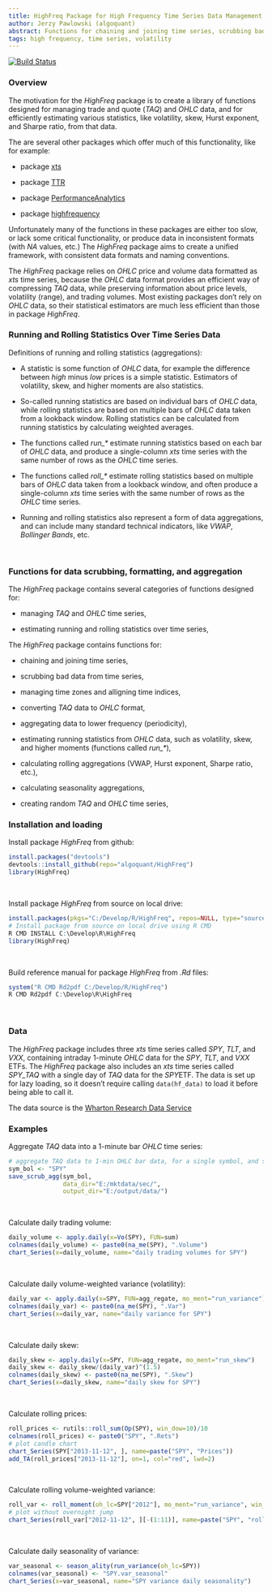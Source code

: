 ```yaml
---
title: HighFreq Package for High Frequency Time Series Data Management
author: Jerzy Pawlowski (algoquant)
abstract: Functions for chaining and joining time series, scrubbing bad data, managing time zones and alligning time indices, converting TAQ data to OHLC format, aggregating data to lower frequency, estimating volatility, skew, and higher moments.
tags: high frequency, time series, volatility
---
```


[![Build Status](https://travis-ci.org/algoquant/HighFreq.svg?branch=master)](https://travis-ci.org/algoquant/HighFreq)


### Overview

The motivation for the *HighFreq* package is to create a library of functions designed for managing trade and quote (*TAQ*) and *OHLC* data, and for efficiently estimating various statistics, like volatility, skew, Hurst exponent, and Sharpe ratio, from that data.  

The are several other packages which offer much of this functionality, like for example:

+ package [xts](https://cran.r-project.org/web/packages/xts/index.html)  

+ package [TTR](https://cran.r-project.org/web/packages/TTR/index.html)  

+ package [PerformanceAnalytics](https://cran.r-project.org/web/packages/PerformanceAnalytics/index.html)  

+ package [highfrequency](https://cran.r-project.org/web/packages/highfrequency/index.html)  

Unfortunately many of the functions in these packages are either too slow, or lack some critical functionality, or produce data in inconsistent formats (with *NA* values, etc.)  The *HighFreq* package aims to create a unified framework, with consistent data formats and naming conventions. 

The *HighFreq* package relies on *OHLC* price and volume data formatted as *xts* time series, because the *OHLC* data format provides an efficient way of compressing *TAQ* data, while preserving information about price levels, volatility (range), and trading volumes.  Most existing packages don't rely on *OHLC* data, so their statistical estimators are much less efficient than those in package *HighFreq*. 


### Running and Rolling Statistics Over Time Series Data

Definitions of running and rolling statistics (aggregations):

+ A statistic is some function of *OHLC* data, for example the difference between
*high* minus *low* prices is a simple statistic.  Estimators of volatility, skew, and higher moments are also statistics.

+ So-called running statistics are based on individual bars of *OHLC* data, while rolling statistics are based on multiple bars of *OHLC* data taken from a lookback window.
Rolling statistics can be calculated from running statistics by calculating weighted averages.

+ The functions called *run_\** estimate running statistics based on each bar of *OHLC* data, and produce a single-column *xts* time series with the same number of rows as the *OHLC* time series.

+ The functions called *roll_\** estimate rolling statistics based on multiple bars of *OHLC* data taken from a lookback window, and often produce a single-column *xts* time series with the same number of rows as the *OHLC* time series.

+ Running and rolling statistics also represent a form of data aggregations, and can include many standard technical indicators, like *VWAP*, *Bollinger Bands*, etc.

<br>


### Functions for data scrubbing, formatting, and aggregation

The *HighFreq* package contains several categories of functions designed for:

+ managing *TAQ* and *OHLC* time series, 

+ estimating running and rolling statistics over time series, 


The *HighFreq* package contains functions for:

+ chaining and joining time series, 

+ scrubbing bad data from time series, 

+ managing time zones and alligning time indices, 

+ converting *TAQ* data to *OHLC* format, 

+ aggregating data to lower frequency (periodicity), 

+ estimating running statistics from *OHLC* data, such as volatility, skew, and higher moments (functions called *run_\**), 

+ calculating rolling aggregations (VWAP, Hurst exponent, Sharpe ratio, etc.), 

+ calculating seasonality aggregations, 

+ creating random *TAQ* and *OHLC* time series, 


### Installation and loading

Install package *HighFreq* from github:  
```r
install.packages("devtools")
devtools::install_github(repo="algoquant/HighFreq")
library(HighFreq)
```
<br>

Install package *HighFreq* from source on local drive:  
```r
install.packages(pkgs="C:/Develop/R/HighFreq", repos=NULL, type="source")
# Install package from source on local drive using R CMD
R CMD INSTALL C:\Develop\R\HighFreq
library(HighFreq)
```
<br>

Build reference manual for package *HighFreq* from *.Rd* files:  
```r
system("R CMD Rd2pdf C:/Develop/R/HighFreq")
R CMD Rd2pdf C:\Develop\R\HighFreq
```
<br>


### Data

The *HighFreq* package includes three *xts* time series called *SPY*, *TLT*, and *VXX*, containing intraday 1-minute *OHLC* data for the *SPY*, *TLT*, and *VXX* ETFs.  The *HighFreq* package also includes an *xts* time series called *SPY_TAQ* with a single day of *TAQ* data for the *SPY*ETF.  The data is set up for lazy loading, so it doesn't require calling `data(hf_data)` to load it before being able to call it.

The data source is the 
[Wharton Research Data Service](https://wrds-web.wharton.upenn.edu/wrds/)  


### Examples

Aggregate *TAQ* data into a 1-minute bar *OHLC* time series:  
```r
# aggregate TAQ data to 1-min OHLC bar data, for a single symbol, and save to file
sym_bol <- "SPY"
save_scrub_agg(sym_bol, 
               data_dir="E:/mktdata/sec/", 
               output_dir="E:/output/data/")
```
<br>

Calculate daily trading volume:  
```r
daily_volume <- apply.daily(x=Vo(SPY), FUN=sum)
colnames(daily_volume) <- paste0(na_me(SPY), ".Volume")
chart_Series(x=daily_volume, name="daily trading volumes for SPY")
```
<br>

Calculate daily volume-weighted variance (volatility):  
```r
daily_var <- apply.daily(x=SPY, FUN=agg_regate, mo_ment="run_variance")
colnames(daily_var) <- paste0(na_me(SPY), ".Var")
chart_Series(x=daily_var, name="daily variance for SPY")
```
<br>

Calculate daily skew:  
```r
daily_skew <- apply.daily(x=SPY, FUN=agg_regate, mo_ment="run_skew")
daily_skew <- daily_skew/(daily_var)^(1.5)
colnames(daily_skew) <- paste0(na_me(SPY), ".Skew")
chart_Series(x=daily_skew, name="daily skew for SPY")
```
<br>

Calculate rolling prices:  
```r
roll_prices <- rutils::roll_sum(Op(SPY), win_dow=10)/10
colnames(roll_prices) <- paste0("SPY", ".Rets")
# plot candle chart
chart_Series(SPY["2013-11-12", ], name=paste("SPY", "Prices"))
add_TA(roll_prices["2013-11-12"], on=1, col="red", lwd=2)
```
<br>

Calculate rolling volume-weighted variance:  
```r
roll_var <- roll_moment(oh_lc=SPY["2012"], mo_ment="run_variance", win_dow = 10)
# plot without overnight jump
chart_Series(roll_var["2012-11-12", ][-(1:11)], name=paste("SPY", "rolling volume-weighted variance"))
```
<br>

Calculate daily seasonality of variance:  
```r
var_seasonal <- season_ality(run_variance(oh_lc=SPY))
colnames(var_seasonal) <- "SPY.var_seasonal"
chart_Series(x=var_seasonal, name="SPY variance daily seasonality")
```
